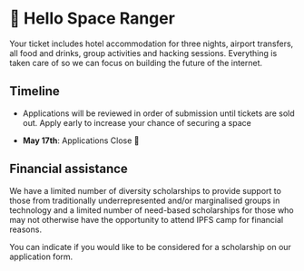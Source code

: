 


# 👋 Hello Space Ranger

<Section className="mw7">

Your ticket includes hotel accommodation for three nights, airport transfers, all food and drinks, group activities and hacking sessions. Everything is taken care of so we can focus on building the future of the internet.

<Tickets />

## Timeline

- Applications will be reviewed in order of submission until tickets are sold out. Apply early to increase your chance of securing a space

- **May 17th**: Applications Close 🔏

## Financial assistance

We have a limited number of diversity scholarships to provide support to those from traditionally underrepresented and/or marginalised groups in technology and a limited number of need-based scholarships for those who may not otherwise have the opportunity to attend IPFS camp for financial reasons.

You can indicate if you would like to be considered for a scholarship on our application form.

</Section>

<CFGallery />
